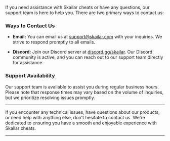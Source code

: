 If you need assistance with Skailar cheats or have any questions, our support team is here to help you. There are two primary ways to contact us:

### Ways to Contact Us

- **Email:** You can email us at [support@skailar.com](mailto:support@skailar.com) with your inquiries. We strive to respond promptly to all emails.

- **Discord:** Join our Discord server at [discord.gg/skailar](https://discord.gg/skailar). Our Discord community is active, and you can reach out to our support team directly for assistance.

### Support Availability

Our support team is available to assist you during regular business hours. Please note that response times may vary based on the volume of inquiries, but we prioritize resolving issues promptly.

---

<Card title="Need Assistance?" icon="headset" href="https://discord.gg/skailar">
If you encounter any technical issues, have questions about our products, or need help with anything else, don't hesitate to contact us. We're dedicated to ensuring you have a smooth and enjoyable experience with Skailar cheats.
</Card>

---
